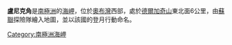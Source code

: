 {{unreferenced|time=2013-10-27T08:32:45+00:00}}
{{coord|70|32|S|163|6|E|source:GNIS|display=title}}

'''盧尼克角'''是[[南極洲|南極洲]]的[[海岬|海岬]]，位於[[奧布灣|奧布灣]]西部，處於[[德爾加奇山|德爾加奇山]]東北面6公里，由[[蘇聯|蘇聯]]探險隊繪入地圖，並以該國的登月行動命名。

{{Antarctica-geo-stub}}
[[Category:南極洲海岬|Category:南極洲海岬]]